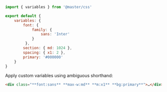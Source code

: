 ```js name=master.css.js
import { variables } from '@master/css'

export default {
    variables: {
        font: {
            family: {
                sans: 'Inter'
            }
         },
        section: { md: 1024 },
        spacing: { x1: 2 },
        primary: '#000000'
    }
}
```
Apply custom variables using ambiguous shorthand:
```html
<div class="**font:sans** **max-w:md** **m:x1** **bg:primary**">…</div>
```